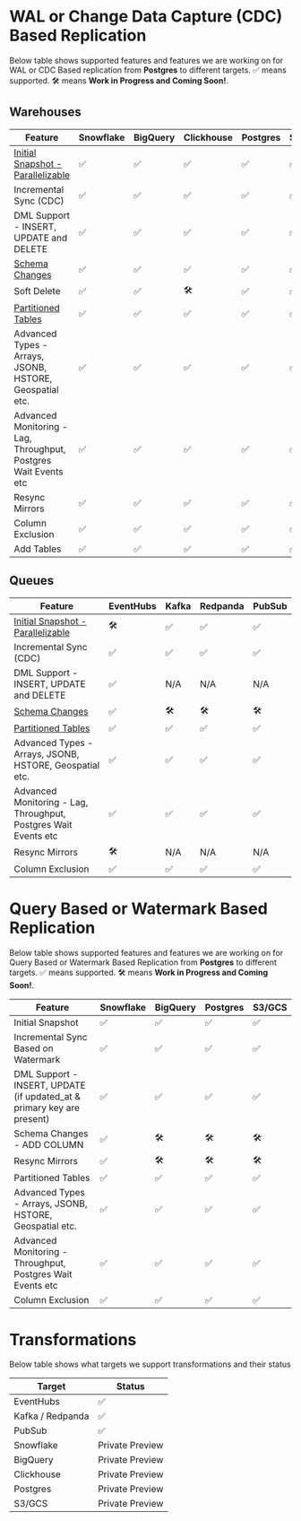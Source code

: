# WAL or Change Data Capture (CDC) Based Replication

Below table shows supported features and features we are working on for WAL or CDC Based replication from **Postgres** to different targets.
✅ means supported. 🛠️ means **Work in Progress and Coming Soon!**.

## Warehouses

| Feature | Snowflake | BigQuery | Clickhouse | Postgres | S3/GCS |
| --- | --- | --- | --- | --- | --- |
| [Initial Snapshot - Parallelizable](https://blog.peerdb.io/parallelized-initial-load-for-cdc-based-streaming-from-postgres#heading-parallelized-initial-snapshot-for-cdc-based-streaming) | ✅ | ✅ | ✅ | ✅ | ✅ |
| Incremental Sync (CDC) | ✅ | ✅ | ✅ | ✅ | ✅ |
| DML Support - INSERT, UPDATE and DELETE | ✅ | ✅ | ✅ | ✅ | ✅ |
| [Schema Changes](/features/schema-changes) | ✅ | ✅ | ✅ | ✅ | ✅ |
| Soft Delete | ✅ | ✅ | 🛠️ | ✅ | ✅ |
| [Partitioned Tables](/features/replicating-partitioned-tables) | ✅ | ✅ | ✅ | ✅ | ✅ |
| Advanced Types - Arrays, JSONB, HSTORE, Geospatial etc. | ✅ | ✅ | ✅ | ✅ | ✅ |
| Advanced Monitoring - Lag, Throughput, Postgres Wait Events etc | ✅ | ✅ | ✅ | ✅ | ✅ |
| Resync Mirrors | ✅ | ✅ | ✅ | ✅ | ✅ |
| Column Exclusion | ✅ | ✅ | ✅ | ✅ | ✅ |
| Add Tables | ✅ | ✅ | ✅ | ✅ | ✅ |

## Queues

| Feature | EventHubs | Kafka | Redpanda | PubSub |
| --- | --- | --- | --- | --- |
| [Initial Snapshot - Parallelizable](https://blog.peerdb.io/parallelized-initial-load-for-cdc-based-streaming-from-postgres#heading-parallelized-initial-snapshot-for-cdc-based-streaming) | 🛠️ | ✅ | ✅ | ✅ |
| Incremental Sync (CDC) | ✅ | ✅ | ✅ | ✅ |
| DML Support - INSERT, UPDATE and DELETE | ✅ | N/A | N/A | N/A |
| [Schema Changes](/features/schema-changes) | ✅ | 🛠️ | 🛠️ | 🛠️ |
| [Partitioned Tables](/features/replicating-partitioned-tables) | ✅ | ✅ | ✅ | ✅ |
| Advanced Types - Arrays, JSONB, HSTORE, Geospatial etc. | ✅ | ✅ | ✅ | ✅ |
| Advanced Monitoring - Lag, Throughput, Postgres Wait Events etc | ✅ | ✅ | ✅ | ✅ |
| Resync Mirrors | 🛠️ | N/A | N/A | N/A |
| Column Exclusion | ✅ | ✅ | ✅ | ✅ |
# Query Based or Watermark Based Replication

Below table shows supported features and features we are working on for Query Based or Watermark Based Replication from **Postgres** to different targets.
✅ means supported. 🛠️ means **Work in Progress and Coming Soon!**.

| Feature | Snowflake | BigQuery | Postgres | S3/GCS |
| --- | --- | --- | --- | --- |
| Initial Snapshot | ✅ | ✅ | ✅ | ✅ |
| Incremental Sync Based on Watermark | ✅ | ✅ | ✅ | ✅ |
| DML Support - INSERT, UPDATE (if updated_at & primary key are present) | ✅ | ✅ | ✅ | ✅ |
| Schema Changes - ADD COLUMN | ✅ | 🛠️ | 🛠️ | 🛠️ |
| Resync Mirrors | ✅ | 🛠️ | 🛠️ | 🛠️ |
| Partitioned Tables | ✅ | ✅ | ✅ | ✅ |
| Advanced Types - Arrays, JSONB, HSTORE, Geospatial etc. | ✅ | ✅ | ✅ | ✅ |
| Advanced Monitoring - Throughput, Postgres Wait Events etc | ✅ | ✅ | ✅ | ✅ |
| Column Exclusion | ✅ | ✅ | ✅ | ✅ |

# Transformations

Below table shows what targets we support transformations and their status

| Target | Status |
| --- | --- |
| EventHubs | ✅ |
| Kafka / Redpanda | ✅ |
| PubSub | ✅ |
| Snowflake | Private Preview |
| BigQuery | Private Preview |
| Clickhouse | Private Preview |
| Postgres | Private Preview |
| S3/GCS | Private Preview |
